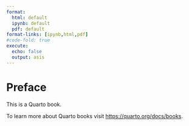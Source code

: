 ```yaml
---
format: 
  html: default
  ipynb: default
  pdf: default
format-links: [ipynb,html,pdf]
#code-fold: true
execute:
  echo: false
  output: asis
---
```


# Preface {.unnumbered}


This is a Quarto book.

To learn more about Quarto books visit <https://quarto.org/docs/books>.
